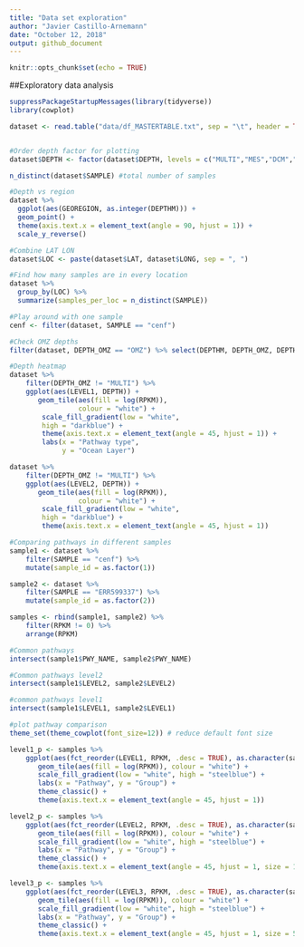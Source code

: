 ---
title: "Data set exploration"
author: "Javier Castillo-Arnemann"
date: "October 12, 2018"
output: github_document
---

```{r setup, include=FALSE}
knitr::opts_chunk$set(echo = TRUE)
```


##Exploratory data analysis
```{r}
suppressPackageStartupMessages(library(tidyverse))
library(cowplot)

dataset <- read.table("data/df_MASTERTABLE.txt", sep = "\t", header = TRUE)


#Order depth factor for plotting
dataset$DEPTH <- factor(dataset$DEPTH, levels = c("MULTI","MES","DCM","MIX", "SRF"))

n_distinct(dataset$SAMPLE) #total number of samples

#Depth vs region
dataset %>%
  ggplot(aes(GEOREGION, as.integer(DEPTHM))) +
  geom_point() +
  theme(axis.text.x = element_text(angle = 90, hjust = 1)) +
  scale_y_reverse()

#Combine LAT LON
dataset$LOC <- paste(dataset$LAT, dataset$LONG, sep = ", ")

#Find how many samples are in every location
dataset %>% 
  group_by(LOC) %>%
  summarize(samples_per_loc = n_distinct(SAMPLE))

#Play around with one sample
cenf <- filter(dataset, SAMPLE == "cenf")

#Check OMZ depths
filter(dataset, DEPTH_OMZ == "OMZ") %>% select(DEPTHM, DEPTH_OMZ, DEPTH)

#Depth heatmap
dataset %>%
    filter(DEPTH_OMZ != "MULTI") %>%
    ggplot(aes(LEVEL1, DEPTH)) + 
       geom_tile(aes(fill = log(RPKM)), 
                 colour = "white") + 
        scale_fill_gradient(low = "white",
        high = "darkblue") +
        theme(axis.text.x = element_text(angle = 45, hjust = 1)) +
        labs(x = "Pathway type",
             y = "Ocean Layer")

dataset %>%
    filter(DEPTH_OMZ != "MULTI") %>%
    ggplot(aes(LEVEL2, DEPTH)) + 
       geom_tile(aes(fill = log(RPKM)), 
                 colour = "white") + 
        scale_fill_gradient(low = "white",
        high = "darkblue") +
        theme(axis.text.x = element_text(angle = 45, hjust = 1))

#Comparing pathways in different samples
sample1 <- dataset %>%
    filter(SAMPLE == "cenf") %>%
    mutate(sample_id = as.factor(1))

sample2 <- dataset %>%
    filter(SAMPLE == "ERR599337") %>%
    mutate(sample_id = as.factor(2))

samples <- rbind(sample1, sample2) %>%
    filter(RPKM != 0) %>%
    arrange(RPKM)

#Common pathways
intersect(sample1$PWY_NAME, sample2$PWY_NAME)

#Common pathways level2
intersect(sample1$LEVEL2, sample2$LEVEL2)

#common pathways level1 
intersect(sample1$LEVEL1, sample2$LEVEL1)

#plot pathway comparison
theme_set(theme_cowplot(font_size=12)) # reduce default font size

level1_p <- samples %>%
    ggplot(aes(fct_reorder(LEVEL1, RPKM, .desc = TRUE), as.character(sample_id))) + 
       geom_tile(aes(fill = log(RPKM)), colour = "white") + 
       scale_fill_gradient(low = "white", high = "steelblue") +
       labs(x = "Pathway", y = "Group") +
       theme_classic() +
       theme(axis.text.x = element_text(angle = 45, hjust = 1))

level2_p <- samples %>%
    ggplot(aes(fct_reorder(LEVEL2, RPKM, .desc = TRUE), as.character(sample_id))) + 
       geom_tile(aes(fill = log(RPKM)), colour = "white") + 
       scale_fill_gradient(low = "white", high = "steelblue") +
       labs(x = "Pathway", y = "Group") +
       theme_classic() +
       theme(axis.text.x = element_text(angle = 45, hjust = 1, size = 10)) 

level3_p <- samples %>%
    ggplot(aes(fct_reorder(LEVEL3, RPKM, .desc = TRUE), as.character(sample_id))) + 
       geom_tile(aes(fill = log(RPKM)), colour = "white") + 
       scale_fill_gradient(low = "white", high = "steelblue") +
       labs(x = "Pathway", y = "Group") +
       theme_classic() +
       theme(axis.text.x = element_text(angle = 45, hjust = 1, size = 5)) 




```


